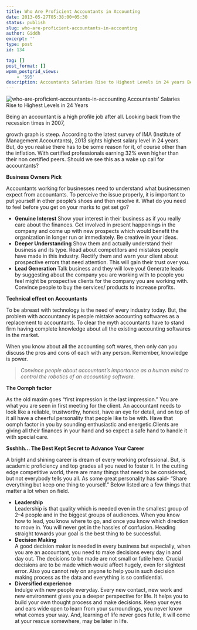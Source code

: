 ```yaml
---
title: Who Are Proficient Accountants in Accounting
date: 2013-05-27T05:38:00+05:30
status: publish
slug: who-are-proficient-accountants-in-accounting
author: Giddh
excerpt: ''
type: post
id: 134

tag: []
post_format: []
wpmm_postgrid_views:
    - '595'
description: Accountants Salaries Rise to Highest Levels in 24 years Being an accountant is a high profile job after all.
---
```

<img class="wp-block-image size-large" src = "https://miro.medium.com/max/517/0*WoGXiogAp7I1L4bl.jpg" alt="who-are-proficient-accountants-in-accounting" /> Accountants’ Salaries Rise to Highest Levels in 24 Years

Being an accountant is a high profile job after all. Looking back from the recession times in 2007,

growth graph is steep. According to the latest survey of IMA (Institute of Management Accountants), 2013 sights highest salary level in 24 years. But, do you realise there has to be some reason for it, of course other than the inflation. With certified professionals earning 32% even higher than their non certified peers. Should we see this as a wake up call for accountants?

**Business Owners Pick**

Accountants working for businesses need to understand what businessmen expect from accountants. To perceive the issue properly, it is important to put yourself in other people’s shoes and then resolve it. What do you need to feel before you get on your marks to get set go?

- **Genuine Interest** Show your interest in their business as if you really care about the finances. Get involved in present happenings in the company and come up with new prospects which would benefit the organization in longer run or immediately. Be creative in your ideas.
- **Deeper Understanding** Show them and actually understand their business and its type. Read about competitors and mistakes people have made in this industry. Rectify them and warn your client about prospective errors that need attention. This will gain their trust over you.
- **Lead Generation** Talk business and they will love you! Generate leads by suggesting about the company you are working with to people you feel might be prospective clients for the company you are working with. Convince people to buy the services/ products to increase profits.

**Technical effect on Accountants**

To be abreast with technology is the need of every industry today. But, the problem with accountancy is people mistake accounting softwares as a replacement to accountants. To clear the myth accountants have to stand firm having complete knowledge about all the existing accounting softwares in the market.

When you know about all the accounting soft wares, then only can you discuss the pros and cons of each with any person. Remember, knowledge is power.

> *Convince people about accountant’s importance as a human mind to control the robotics of an accounting software.*

**The Oomph factor**

As the old maxim goes “first impression is the last impression.” You are what you are seen in first meeting for the client. An accountant needs to look like a reliable, trustworthy, honest, have an eye for detail, and on top of it all have a cheerful personality that people like to be with. Have that oomph factor in you by sounding enthusiastic and energetic.Clients are giving all their finances in your hand and so expect a safe hand to handle it with special care.

**Ssshhh… The Best Kept Secret to Advance Your Career**

A bright and shining career is dream of every working professional. But, is academic proficiency and top grades all you need to foster it. In the cutting edge competitive world, there are many things that need to be considered, but not everybody tells you all. As some great personality has said- “Share everything but keep one thing to yourself.” Below listed are a few things that matter a lot when on field.

- **Leadership**  
  Leadership is that quality which is needed even in the smallest group of 2–4 people and in the biggest groups of audiences. When you know how to lead, you know where to go, and once you know which direction to move in. You will never get in the hassles of confusion. Heading straight towards your goal is the best thing to be successful.
- **Decision Making**  
  A good decision maker is needed in every business but especially, when you are an accountant, you need to make decisions every day in and day out. The decisions to be made are not small or futile here. Crucial decisions are to be made which would affect hugely, even for slightest error. Also you cannot rely on anyone to help you in such decision making process as the data and everything is so confidential.
- **Diversified experience**  
  Indulge with new people everyday. Every new contact, new work and new environment gives you a deeper perspective for life. It helps you to build your own thought process and make decisions. Keep your eyes and ears wide open to learn from your surroundings, you never know what comes your way. And, learning of life never goes futile, it will come at your rescue somewhere, may be later in life.